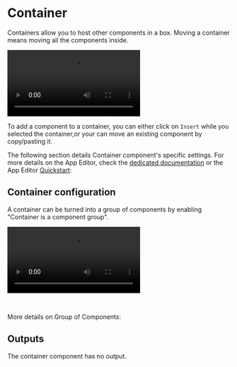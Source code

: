

# Container

Containers allow you to host other components in a box. Moving a container means moving all the components inside.

<video
    className="border-2 rounded-xl object-cover w-full h-full dark:border-gray-800"
    autoPlay
    controls
    src="/videos/container.mp4"
    alt="container component"
/>
<br/>

To add a component to a container, you can either click on `Insert` while you selected the container,or your can move an existing component by copy/pasting it.

The following section details Container component's specific settings. For more details on the App Editor, check the [dedicated documentation](../0_app_editor/index.mdx) or the App Editor [Quickstart](../../getting_started/7_apps_quickstart/index.mdx):

<div class="grid grid-cols-2 gap-6 mb-4">
    <DocCard
        color="orange"
        title="App Editor Documentation"
        description="The app editor is a low-code builder to create custom User Interfaces with a mix of drag-and-drop and code."
        href="/docs/apps/app_editor"
    />
    <DocCard
        color="orange"
        title="Apps Quickstart"
        description="Learn how to build your first app in a matter of minutes."
        href="/docs/getting_started/apps_quickstart"
    />
</div>

## Container configuration

A container can be turned into a group of components by enabling "Container is a component group".

<video
    className="border-2 rounded-xl object-cover w-full h-full dark:border-gray-800"
    autoPlay
    controls
    id="main-video"
    src="/videos/group_of_components.mp4"
/>

<br/>

More details on Group of Components:

<div class="grid grid-cols-2 gap-2 my-4">
	<DocCard
		title="Group of Components"
		description="Components can be grouped within containers."
		href="/docs/apps/app_configuration_settings/components_groups"
		color="orange"
	/>
</div>


## Outputs

The container component has no output.
